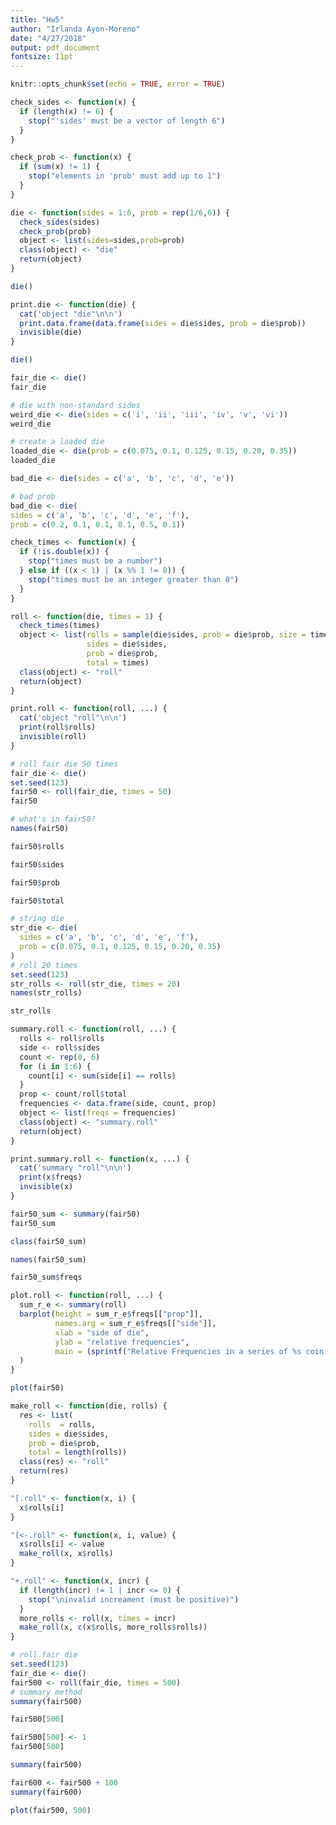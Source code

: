 ```yaml
---
title: "Hw5"
author: "Irlanda Ayon-Moreno"
date: "4/27/2018"
output: pdf_document
fontsize: 11pt
---
```


```r
knitr::opts_chunk$set(echo = TRUE, error = TRUE)
```

```r
check_sides <- function(x) {
  if (length(x) != 6) {
    stop("'sides' must be a vector of length 6")
  }
}

check_prob <- function(x) {
  if (sum(x) != 1) {
    stop("elements in 'prob' must add up to 1")
  }
}
```

```r
die <- function(sides = 1:6, prob = rep(1/6,6)) {
  check_sides(sides)
  check_prob(prob)
  object <- list(sides=sides,prob=prob)
  class(object) <- "die"
  return(object)
}
```

```r
die()
```

```r
print.die <- function(die) {
  cat('object "die"\n\n')
  print.data.frame(data.frame(sides = die$sides, prob = die$prob))
  invisible(die)
}
```

```r
die()
```

```r
fair_die <- die()
fair_die
```

```r
# die with non-standard sides
weird_die <- die(sides = c('i', 'ii', 'iii', 'iv', 'v', 'vi'))
weird_die
```

```r
# create a loaded die
loaded_die <- die(prob = c(0.075, 0.1, 0.125, 0.15, 0.20, 0.35))
loaded_die
```

```r
bad_die <- die(sides = c('a', 'b', 'c', 'd', 'e'))
```

```r
# bad prob
bad_die <- die(
sides = c('a', 'b', 'c', 'd', 'e', 'f'),
prob = c(0.2, 0.1, 0.1, 0.1, 0.5, 0.1))
```

```r
check_times <- function(x) {
  if (!is.double(x)) {
    stop("times must be a number")
  } else if ((x < 1) | (x %% 1 != 0)) {
    stop("times must be an integer greater than 0")
  }
}
```

```r
roll <- function(die, times = 1) {
  check_times(times)
  object <- list(rolls = sample(die$sides, prob = die$prob, size = times, replace = TRUE),
                 sides = die$sides,
                 prob = die$prob,
                 total = times)
  class(object) <- "roll"
  return(object)
}
```

```r
print.roll <- function(roll, ...) {
  cat('object "roll"\n\n')
  print(roll$rolls)
  invisible(roll)
}
```

```r
# roll fair die 50 times
fair_die <- die()
set.seed(123)
fair50 <- roll(fair_die, times = 50)
fair50
```

```r
# what's in fair50?
names(fair50)
```

```r
fair50$rolls
```

```r
fair50$sides
```

```r
fair50$prob
```

```r
fair50$total
```

```r
# string die
str_die <- die(
  sides = c('a', 'b', 'c', 'd', 'e', 'f'),
  prob = c(0.075, 0.1, 0.125, 0.15, 0.20, 0.35)
)
# roll 20 times
set.seed(123)
str_rolls <- roll(str_die, times = 20)
names(str_rolls)
```

```r
str_rolls
```

```r
summary.roll <- function(roll, ...) {
  rolls <- roll$rolls
  side <- roll$sides
  count <- rep(0, 6)
  for (i in 1:6) {
    count[i] <- sum(side[i] == rolls)
  }
  prop <- count/roll$total
  frequencies <- data.frame(side, count, prop)
  object <- list(freqs = frequencies)
  class(object) <- "summary.roll"
  return(object)
}
```

```r
print.summary.roll <- function(x, ...) {
  cat('summary "roll"\n\n')
  print(x$freqs)
  invisible(x)
}
```

```r
fair50_sum <- summary(fair50)
fair50_sum
```

```r
class(fair50_sum)
```

```r
names(fair50_sum)
```

```r
fair50_sum$freqs
```

```r
plot.roll <- function(roll, ...) {
  sum_r_e <- summary(roll)
  barplot(height = sum_r_e$freqs[["prop"]],
          names.arg = sum_r_e$freqs[["side"]],
          xlab = "side of die",
          ylab = "relative frequencies",
          main = (sprintf("Relative Frequencies in a series of %s coin tosses", roll$total))
  )
}
```

```r
plot(fair50)
```

```r
make_roll <- function(die, rolls) {
  res <- list(
    rolls  = rolls,
    sides = die$sides,
    prob = die$prob,
    total = length(rolls))
  class(res) <- "roll"
  return(res)
}
```

```r
"[.roll" <- function(x, i) {
  x$rolls[i]
}
```

```r
"[<-.roll" <- function(x, i, value) {
  x$rolls[i] <- value
  make_roll(x, x$rolls)
}
```

```r
"+.roll" <- function(x, incr) {
  if (length(incr) != 1 | incr <= 0) {
    stop("\ninvalid increament (must be positive)")
  }
  more_rolls <- roll(x, times = incr)
  make_roll(x, c(x$rolls, more_rolls$rolls))
}
```

```r
# roll fair die
set.seed(123)
fair_die <- die()
fair500 <- roll(fair_die, times = 500)
# summary method
summary(fair500)
```

```r
fair500[500]
```

```r
fair500[500] <- 1
fair500[500]
```

```r
summary(fair500)
```

```r
fair600 <- fair500 + 100
summary(fair600)
```

```r
plot(fair500, 500)
```

